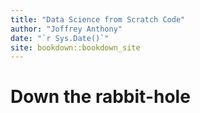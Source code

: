 ```yaml
--- 
title: "Data Science from Scratch Code"
author: "Joffrey Anthony"
date: "`r Sys.Date()`"
site: bookdown::bookdown_site
---
```


# Down the rabbit-hole

